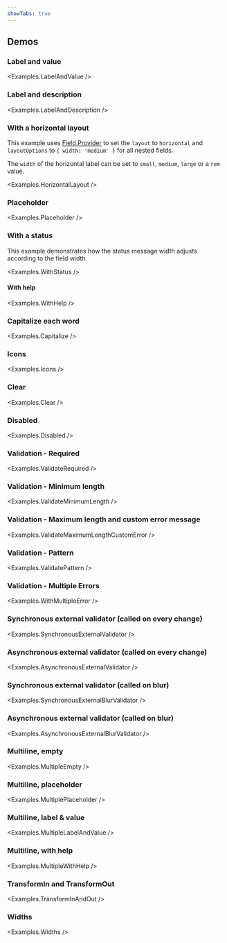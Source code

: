 ```yaml
---
showTabs: true
---
```



## Demos

### Label and value

<Examples.LabelAndValue />

### Label and description

<Examples.LabelAndDescription />

### With a horizontal layout

This example uses [Field.Provider](/uilib/extensions/forms/feature-fields/Provider/) to set the `layout` to `horizontal` and `layoutOptions` to `{ width: 'medium' }` for all nested fields.

The `width` of the horizontal label can be set to `small`, `medium`, `large` or a `rem` value.

<Examples.HorizontalLayout />

### Placeholder

<Examples.Placeholder />

### With a status

This example demonstrates how the status message width adjusts according to the field width.

<Examples.WithStatus />

#### With help

<Examples.WithHelp />

### Capitalize each word

<Examples.Capitalize />

### Icons

<Examples.Icons />

### Clear

<Examples.Clear />

### Disabled

<Examples.Disabled />

### Validation - Required

<Examples.ValidateRequired />

### Validation - Minimum length

<Examples.ValidateMinimumLength />

### Validation - Maximum length and custom error message

<Examples.ValidateMaximumLengthCustomError />

### Validation - Pattern

<Examples.ValidatePattern />

### Validation - Multiple Errors

<Examples.WithMultipleError />

### Synchronous external validator (called on every change)

<Examples.SynchronousExternalValidator />

### Asynchronous external validator (called on every change)

<Examples.AsynchronousExternalValidator />

### Synchronous external validator (called on blur)

<Examples.SynchronousExternalBlurValidator />

### Asynchronous external validator (called on blur)

<Examples.AsynchronousExternalBlurValidator />

### Multiline, empty

<Examples.MultipleEmpty />

### Multiline, placeholder

<Examples.MultiplePlaceholder />

### Multiline, label & value

<Examples.MultipleLabelAndValue />

### Multiline, with help

<Examples.MultipleWithHelp />

### TransformIn and TransformOut

<Examples.TransformInAndOut />

### Widths

<Examples.Widths />
